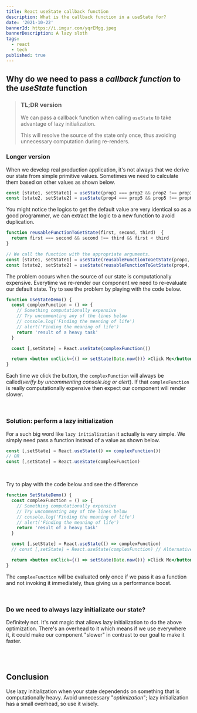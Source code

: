 ```yaml
---
title: React useState callback function
description: What is the callback function in a useState for?
date: '2021-10-22'
bannerId: https://i.imgur.com/yqrEMgg.jpeg
bannerDescription: A lazy sloth
tags:
  - react
  - tech
published: true
---
```


## Why do we need to pass a _callback function_ to the _useState_ function

> ### TL;DR version
>
> We can pass a callback function when calling `useState` to take advantage of lazy initialization.
>
> This will resolve the source of the state only once, thus avoiding unnecessary computation during re-renders.


### Longer version

When we develop real production application, it's not always that we derive our state from simple primitive values.
Sometimes we need to calculate them based on other values as shown below.

```jsx
const [state1, setState1] = useState(prop1 === prop2 && prop2 !== prop3 && prop1 < prop3)
const [state2, setState2] = useState(prop4 === prop5 && prop5 !== prop6 && prop4 < prop6)
```

You might notice the logics to get the default value are very identical so as a good programmer,
we can extract the logic to a new function to avoid duplication.
```jsx
function reusableFunctionToGetState(first, second, third)  {
  return first === second && second !== third && first < third
}

// We call the function with the appropriate arguments. 
const [state1, setState1] = useState(reusableFunctionToGetState(prop1, prop2, prop3));
const [state2, setState2] = useState(reusableFunctionToGetState(prop4, prop5, prop6));
```

The problem occurs when the source of our state is computationally expensive.
Everytime we re-render our component we need to re-evaluate our default state.
Try to see the problem by playing with the code below.

```jsx live
function UseStateDemo() {
  const complexFunction = () => {
    // Something computationally expensive
    // Try uncommenting any of the lines below
    // console.log('Finding the meaning of life')
    // alert('Finding the meaning of life')
    return 'result of a heavy task'
  }

  const [,setState] = React.useState(complexFunction())

  return <button onClick={() => setState(Date.now())} >Click Me</button>
}
```

Each time we click the button, the `complexFunction` will always be called(_verify by uncommenting console.log or alert_).
If that `complexFunction` is really computationally expensive then expect our component will render slower.

<br />

### Solution: perform a lazy initialization

For a such big word like `lazy initialization` it actually is very simple.
We simply need pass a function instead of a value as shown below.
```jsx
const [,setState] = React.useState(() => complexFunction())
// OR
const [,setState] = React.useState(complexFunction)
```

<br />

Try to play with the code below and see the difference
```jsx live
function SetStateDemo() {
  const complexFunction = () => {
    // Something computationally expensive
    // Try uncommenting any of the lines below
    // console.log('Finding the meaning of life')
    // alert('Finding the meaning of life')
    return 'result of a heavy task'
  }

  const [,setState] = React.useState(() => complexFunction)
  // const [,setState] = React.useState(complexFunction) // Alternatively

  return <button onClick={() => setState(Date.now())} >Click Me</button>
}
```

The `complexFunction` will be evaluated only once if we pass it as a function
and not invoking it immediately, thus giving us a performance boost.

<br />

### Do we need to always lazy initializate our state?
Definitely not. It's not magic that allows lazy initialization to do the above optimization.
There's an overhead to it which means if we use everywhere it,
it could make our component "slower" in contrast to our goal to make it faster.

<br />
<br />

## Conclusion
Use lazy initialization when your state dependends on something that is computationally heavy.
Avoid unnecessary "_optimization_"; lazy initialization has a small overhead, so use it wisely.
